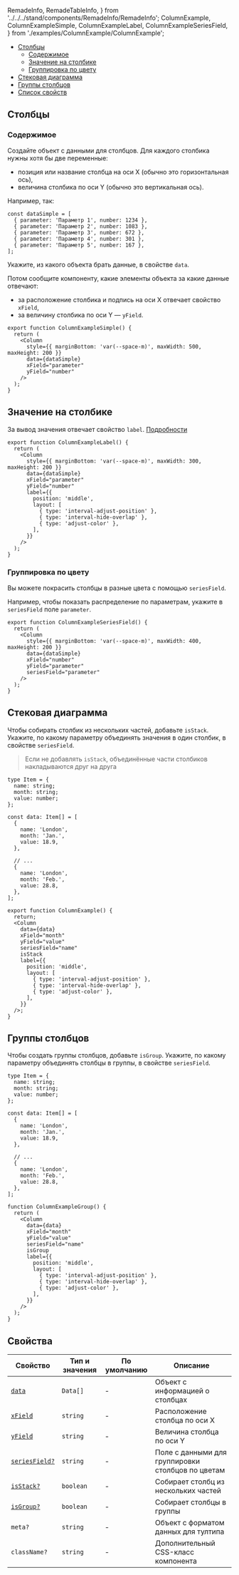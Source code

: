   RemadeInfo,
  RemadeTableInfo,
} from '../../../stand/components/RemadeInfo/RemadeInfo';
  ColumnExample,
  ColumnExampleSimple,
  ColumnExampleLabel,
  ColumnExampleSeriesField,
} from './examples/ColumnExample/ColumnExample';

<MdxMenu>

- [Столбцы](#столбцы)
  - [Содержимое](#содержимое)
  - [Значение на столбике](#значение-на-столбике)
  - [Группировка по цвету](#группировка-по-цвету)
- [Стековая диаграмма](#стековая-диаграмма)
- [Группы столбцов](#группы-столбцов)
- [Список свойств](#свойства)

</MdxMenu>

## Столбцы

### Содержимое

Создайте объект с данными для столбцов. Для каждого столбика нужны хотя бы две переменные:

- позиция или название столбца на оси X (обычно это горизонтальная ось),
- величина столбика по оси Y (обычно это вертикальная ось).

Например, так:

```tsx
const dataSimple = [
  { parameter: 'Параметр 1', number: 1234 },
  { parameter: 'Параметр 2', number: 1083 },
  { parameter: 'Параметр 3', number: 672 },
  { parameter: 'Параметр 4', number: 301 },
  { parameter: 'Параметр 5', number: 167 },
];
```

Укажите, из какого объекта брать данные, в свойстве `data`.

Потом сообщите компоненту, какие элементы объекта за какие данные отвечают:

- за расположение столбика и подпись на оси X отвечает свойство `xField`,
- за величину столбика по оси Y — `yField`.

<ColumnExampleSimple />

```tsx
export function ColumnExampleSimple() {
  return (
    <Column
      style={{ marginBottom: 'var(--space-m)', maxWidth: 500, maxHeight: 200 }}
      data={dataSimple}
      xField="parameter"
      yField="number"
    />
  );
}
```

## Значение на столбике

За вывод значения отвечает свойство `label`. [Подробности](https://g2plot.antv.vision/en/docs/api/plots/column#label)

<ColumnExampleLabel />

```tsx
export function ColumnExampleLabel() {
  return (
    <Column
      style={{ marginBottom: 'var(--space-m)', maxWidth: 300, maxHeight: 200 }}
      data={dataSimple}
      xField="parameter"
      yField="number"
      label={{
        position: 'middle',
        layout: [
          { type: 'interval-adjust-position' },
          { type: 'interval-hide-overlap' },
          { type: 'adjust-color' },
        ],
      }}
    />
  );
}
```

### Группировка по цвету

Вы можете покрасить столбцы в разные цвета с помощью `seriesField`.

Например, чтобы показать распределение по параметрам, укажите в `seriesField` поле `parameter`.

<ColumnExampleSeriesField />

```tsx
export function ColumnExampleSeriesField() {
  return (
    <Column
      style={{ marginBottom: 'var(--space-m)', maxWidth: 400, maxHeight: 200 }}
      data={dataSimple}
      xField="number"
      yField="parameter"
      seriesField="parameter"
    />
  );
}
```

## Стековая диаграмма

Чтобы собирать столбик из нескольких частей, добавьте `isStack`. Укажите, по какому параметру объединять значения в один столбик, в свойстве `seriesField`.

> Если не добавлять `isStack`, объединённые части столбиков накладываются друг на друга

<ColumnExample />

```tsx
type Item = {
  name: string;
  month: string;
  value: number;
};

const data: Item[] = [
  {
    name: 'London',
    month: 'Jan.',
    value: 18.9,
  },

  // ...
  {
    name: 'London',
    month: 'Feb.',
    value: 28.8,
  },
];

export function ColumnExample() {
  return;
  <Column
    data={data}
    xField="month"
    yField="value"
    seriesField="name"
    isStack
    label={{
      position: 'middle',
      layout: [
        { type: 'interval-adjust-position' },
        { type: 'interval-hide-overlap' },
        { type: 'adjust-color' },
      ],
    }}
  />;
}
```

## Группы столбцов

Чтобы создать группы столбцов, добавьте `isGroup`. Укажите, по какому параметру объединять столбцы в группы, в свойстве `seriesField`.

<ColumnExampleGroup />

```tsx
type Item = {
  name: string;
  month: string;
  value: number;
};

const data: Item[] = [
  {
    name: 'London',
    month: 'Jan.',
    value: 18.9,
  },

  // ...
  {
    name: 'London',
    month: 'Feb.',
    value: 28.8,
  },
];

function ColumnExampleGroup() {
  return (
    <Column
      data={data}
      xField="month"
      yField="value"
      seriesField="name"
      isGroup
      label={{
        position: 'middle',
        layout: [
          { type: 'interval-adjust-position' },
          { type: 'interval-hide-overlap' },
          { type: 'adjust-color' },
        ],
      }}
    />
  );
}
```

## Свойства

<RemadeTableInfo apiUrl="https://g2plot.antv.vision/en/docs/api/plots/column" />

| Свойство                                | Тип и значения | По умолчанию | Описание                                          |
| --------------------------------------- | -------------- | ------------ | ------------------------------------------------- |
| [`data`](#содержимое)                   | `Data[]`       | -            | Объект с информацией о столбцах                   |
| [`xField`](#содержимое)                 | `string`       | -            | Расположение столбца по оси X                     |
| [`yField`](#содежимое)                  | `string`       | -            | Величина столбца по оси Y                         |
| [`seriesField?`](#группировка-по-цвету) | `string`       | -            | Поле с данными для группировки столбцов по цветам |
| [`isStack?`](#стековая-диаграмма)       | `boolean`      | -            | Собирает столбц из нескольких частей              |
| [`isGroup?`](#группы-столбцов)          | `boolean`      | -            | Собирает столбцы в группы                         |
| `meta?`                                 | `string`       | -            | Объект с форматом данных для тултипа              |
| `className?`                            | `string`       | -            | Дополнительный CSS-класс компонента               |
